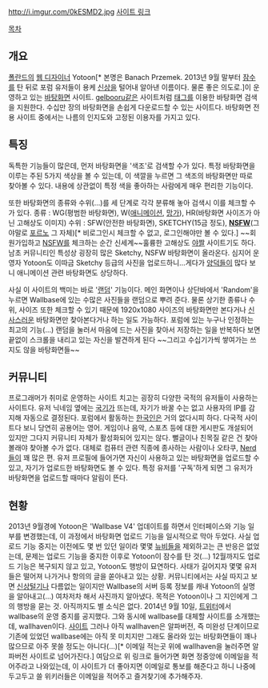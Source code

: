 http://i.imgur.com/0kESMD2.jpg
[http://wallbase.cc 사이트 링크]

[[목차]]
== 개요 ==
[[폴란드]]의 [[웹 디자이너]] Yotoon[* 본명은 Banach Przemek. 2013년 9월 말부터 [[잠수]]를 탄 뒤로 포럼 유저들이 용케 [[신상]]을 털어내 알아낸 이름이다. 물론 좋은 의도로.]이 운영하고 있는 [[바탕화면]] 사이트. [[gelbooru]]같은 사이트처럼 [[태그]]를 이용한 바탕화면 검색을 지원한다. 수십만 장의 바탕화면을 손쉽게 다운로드할 수 있는 사이트다. 바탕화면 전용 사이트 중에서는 나름의 인지도와 고정된 이용자를 가지고 있다. 

== 특징 ==
독특한 기능들이 많은데, 먼저 바탕화면을 '색조'로 검색할 수가 있다. 특정 바탕화면을 이루는 주된 5가지 색상을 볼 수 있는데, 이 색깔을 누르면 그 색조의 바탕화면만 따로 찾아볼 수 있다. 내용에 상관없이 특정 색을 좋아하는 사람에게 매우 편리한 기능이다.

또한 바탕화면의 종류와 수위(...)를 세 단계로 각각 분류해 놓아 검색시 이를 체크할 수가 있다.
종류 : WG(평범한 바탕화면), W([[애니메이션]], [[망가]]), HR(바탕화면 사이즈가 아닌 고해상도 이미지)
수위 : SFW(안전한 바탕화면), SKETCHY(15금 정도), '''[[NSFW]]'''(그야말로 [[포르노]] 그 자체)[* 비로그인시 체크할 수 없고, 로그인해야만 볼 수 있다.] 
~~회원가입하고 [[NSFW]]를 체크하는 순간 신세계~~훌륭한 고해상도 [[야짤]] 사이트기도 하다. 남초 커뮤니티인 특성상 굉장히 많은 Sketchy, NSFW 바탕화면이 올라온다. 심지어 운영자 Yotoon도 이따금 Sketchy 등급의 사진을 업로드하니...게다가 [[양덕]]들이 많다 보니 애니메이션 관련 바탕화면도 상당하다.

사실 이 사이트의 백미는 바로 '[[랜덤]]' 기능이다. 메인 화면이나 상단바에서 'Random'을 누르면 Wallbase에 있는 수많은 사진들을 랜덤으로 뿌려 준다. 물론 상기한 종류나 수위, 사이즈 또한 체크할 수 있기 때문에 1920x1080 사이즈의 바탕화면만 본다거나 [[신사]]스러운 바탕화면만 찾아본다거나 하는 일도 가능하다. 포럼에 있는 누구나 인정하는 최고의 기능(...) 랜덤을 눌러서 마음에 드는 사진을 찾아서 저장하는 일을 반복하다 보면 끝없이 스크롤을 내리고 있는 자신을 발견하게 된다 ~~그리고 수십기가씩 쌓여가는 쓰지도 않을 바탕화면들~~

== 커뮤니티 ==
프로그래머가 취미로 운영하는 사이트 치고는 굉장히 다양한 국적의 유저들이 사용하는 사이트다. 유저 닉네임 옆에는 [[국기]]가 뜨는데, 자기가 바꿀 수는 없고 사용자의 IP를 감지해 자동으로 결정된다. 포럼에서 활동하는 [[한국인]]은 거의 없다시피 하다. 
다국적 사이트다 보니 당연히 공용어는 영어. 게임이나 음악, 스포츠 등에 대한 게시판도 개설되어 있지만 그다지 커뮤니티 자체가 활성화되어 있지는 않다. 뻘글이나 친목질 같은 건 찾아볼래야 찾아볼 수가 없다. 대체로 컴퓨터 관련 직종에 종사하는 사람이나 오타쿠, [[Nerd]]들이 꽤 많은 편.
유저 프로필에 들어가면 자신이 사용하고 있는 바탕화면을 업로드할 수 있고, 자기가 업로드한 바탕화면도 볼 수 있다. 특정 유저를 '구독'하게 되면 그 유저가 바탕화면을 업로드할 때마다 알림이 뜬다.

== 현황 ==
2013년 9월경에 Yotoon은 'Wallbase V4' 업데이트를 하면서 인터페이스와 기능 일부를 변경했는데, 이 과정에서 바탕화면 업로드 기능을 일시적으로 막아 두었다. 사실 업로드 기능 중지는 이전에도 몇 번 있던 일이라 몇몇 [[뉴비]]들을 제외하고는 큰 반응은 없었는데, 문제는 업로드 기능을 중지한 이후로 Yotoon이 잠수를 탄 것(...) 12월까지도 업로드 기능은 복구되지 않고 있고, Yotoon도 행방이 묘연하다. 사태가 길어지자 몇몇 유저들은 떨어져 나가거나 항의의 글을 쏟아내고 있는 상황. 커뮤니티에서는 사실 따지고 보면 [[신상털기]]나 다름없는 일이지만 Wallbase의 서버 등록 정보를 캐내 Yotoon의 실명을 알아내고(...) 여차저차 해서 사진까지 알아냈다. 목적은 Yotoon이나 그 지인에게 그의 행방을 묻는 것. 아직까지도 별 소식은 없다. 2014년 9월 10일, [https://twitter.com/Wallbase 트위터]에서 wallbase의 운영 중지를 공지했다. 그와 동시에 wallbase를 대체할 사이트를 소개했는데, wallhaven이다. [http://alpha.wallhaven.cc/ 사이트] 그러나 아직 wallhaven은 알파버전, 즉 미완성 단계이므로 기존에 있었던 wallbase에는 아직 못 미치지만 그래도 올라와 있는 바탕화면들이 꽤나 많으므로 아주 못쓸 정도는 아니다(...)[* 이메일 적는곳 위에 wallhaven을 눌러주면 알파버전 사이트로 넘어가진다.] 여담으로 위 링크로 들어가면 화면 정중앙에 이메일을 적어주라고 나와있는데, 이 사이트가 더 좋아지면 이메일로 통보를 해준다고 하니 나중에 두고두고 쓸 위키러들은 이메일을 적어주고 즐겨찾기에 추가해주자.
